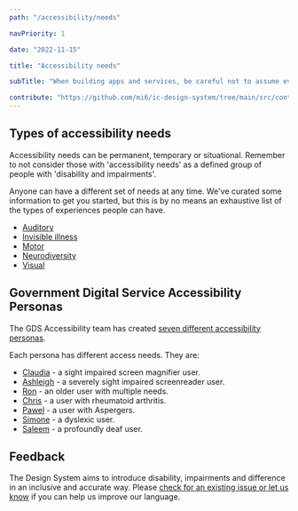 ```yaml
---
path: "/accessibility/needs"

navPriority: 1

date: "2022-11-15"

title: "Accessibility needs"

subTitle: "When building apps and services, be careful not to assume everyone is like you."

contribute: "https://github.com/mi6/ic-design-system/tree/main/src/content/structured/accessibility/needs/index.mdx"
---
```


## Types of accessibility needs

Accessibility needs can be permanent, temporary or situational. Remember to not consider those with 'accessibility needs’ as a defined group of people with 'disability and impairments'.

Anyone can have a different set of needs at any time. We've curated some information to get you started, but this is by no means an exhaustive list of the types of experiences people can have.

- [Auditory](/accessibility/needs/auditory)
- [Invisible illness](/accessibility/needs/invisible)
- [Motor](/accessibility/needs/motor)
- [Neurodiversity](/accessibility/needs/neurodiversity)
- [Visual](/accessibility/needs/visual)

## Government Digital Service Accessibility Personas

The GDS Accessibility team has created [seven different accessibility personas](https://alphagov.github.io/accessibility-personas/).

Each persona has different access needs. They are:

- [Claudia](https://alphagov.github.io/accessibility-personas/claudia/) - a sight impaired screen magnifier user.
- [Ashleigh](https://alphagov.github.io/accessibility-personas/ashleigh/) - a severely sight impaired screenreader user.
- [Ron](https://alphagov.github.io/accessibility-personas/ron/) - an older user with multiple needs.
- [Chris](https://alphagov.github.io/accessibility-personas/chris/) - a user with rheumatoid arthritis.
- [Pawel](https://alphagov.github.io/accessibility-personas/pawel/) - a user with Aspergers.
- [Simone](https://alphagov.github.io/accessibility-personas/simone/) - a dyslexic user.
- [Saleem](https://alphagov.github.io/accessibility-personas/saleem/) - a profoundly deaf user.

## Feedback

The Design System aims to introduce disability, impairments and difference in an inclusive and accurate way. Please [check for an existing issue or let us know](https://github.com/mi6/ic-design-system/issues) if you can help us improve our language.
